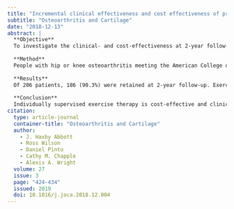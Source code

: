 ```yaml
---
title: "Incremental clinical effectiveness and cost effectiveness of providing supervised physiotherapy in addition to usual medical care in patients with osteoarthritis of the hip or knee: 2-year results of the MOA randomised controlled trial"
subtitle: "Osteoarthritis and Cartilage"
date: "2018-12-13"
abstract: |
  **Objective**
  To investigate the clinical- and cost-effectiveness at 2-year follow-up of providing individual, supervised exercise physiotherapy and/or manual physiotherapy in addition to usual medical care.
  
  **Method**
  People with hip or knee osteoarthritis meeting the American College of Rheumatology clinical diagnostic criteria were randomised (1:1, concealed, assessor-blinded) to four groups: usual medical care; supervised exercise physiotherapy; manual physiotherapy; or combined exercise and manual physiotherapy. Physiotherapy group participants were provided 10 50-min treatment sessions including booster sessions at 4 and 13 months, in addition to usual care. The primary outcome at 2-year follow-up was incremental cost-utility ratio (ICUR) of each physiotherapy intervention in addition to usual care, compared with usual care alone, from the health system and societal perspectives. To allow interpretation of negative ICURs, we report incremental net benefit (INB). The primary clinical outcome was the Western Ontario and McMaster Osteoarthritis Index (WOMAC).
  
  **Results**
  Of 206 patients, 186 (90.3%) were retained at 2-year follow-up. Exercise physiotherapy and manual physiotherapy dominated usual care, demonstrating cost savings; combined therapy did not. Exercise therapy had the highest incremental net benefits (INBs), statistically significant at all willingness-to-pay (base-case: societal New Zealand (NZ)$6,312, 95%CI 334 to 12,279; health system NZ$8,065, 95%CI 136 to 15,994). Clinical improvements were superior to usual care only in the exercise physiotherapy group (−28.2 WOMAC points, 95%CI -49.2 to −7.1). No serious adverse events were recorded.
  
  **Conclusion**
  Individually supervised exercise therapy is cost-effective and clinically effective in addition to usual medical care at 2-year follow-up, and leads to cost savings for the health system and society.
citation: 
  type: article-journal
  container-title: "Osteoarthritis and Cartilage"
  author:
    - J. Haxby Abbott
    - Ross Wilson
    - Daniel Pinto
    - Cathy M. Chapple
    - Alexis A. Wright
  volume: 27
  issue: 3
  page: "424-434"
  issued: 2019
  doi: 10.1016/j.joca.2018.12.004
---
```

